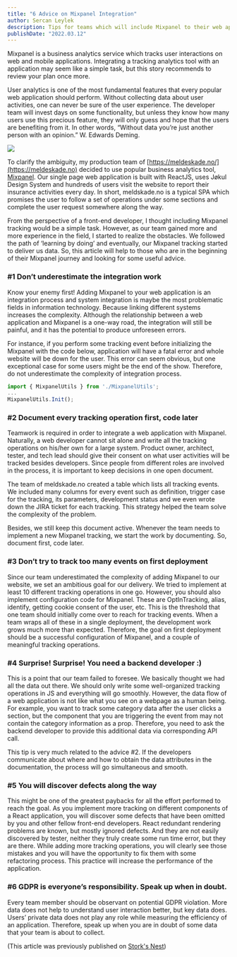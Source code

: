 ```yaml
---
title: "6 Advice on Mixpanel Integration"
author: Sercan Leylek
description: Tips for teams which will include Mixpanel to their web applications.
publishDate: "2022.03.12"
---
```


<Ingress>
    Mixpanel is a business analytics service which tracks user interactions on web and mobile applications. Integrating
    a tracking analytics tool with an application may seem like a simple task, but this story recommends to review your
    plan once more.
</Ingress>

User analytics is one of the most fundamental features that every popular web application should perform.
Without collecting data about user activities, one can never be sure of the user experience.
The developer team will invest days on some functionality, but unless they know how many users use this precious feature,
they will only guess and hope that the users are benefiting from it.
In other words, “Without data you’re just another person with an opinion.” W. Edwards Deming.

![](/assets/blog/quote-edwards-deming-data-opinion.jpg)

To clarify the ambiguity, my production team of [https://meldeskade.no/](https://meldeskade.no) decided to use popular business analytics tool, [Mixpanel](https://mixpanel.com/).
Our single page web application is built with ReactJS, uses Jøkul Design System and hundreds of users visit the website
to report their insurance activities every day.
In short, meldskade.no is a typical SPA which promises the user to follow a set of operations
under some sections and complete the user request somewhere along the way.

From the perspective of a front-end developer, I thought including Mixpanel tracking would be a simple task. However, as our team gained more and more experience in the field, I started to realize the obstacles. We followed the path of ‘learning by doing’ and eventually, our Mixpanel tracking started to deliver us data. So, this article will help to those who are in the beginning of their Mixpanel journey and looking for some useful advice.

### #1 Don’t underestimate the integration work

Know your enemy first! Adding Mixpanel to your web application is an integration process and system integration is maybe the most problematic fields in information technology. Because linking different systems increases the complexity. Although the relationship between a web application and Mixpanel is a one-way road, the integration will still be painful, and it has the potential to produce unforeseen errors.

For instance, if you perform some tracking event before initializing the Mixpanel with the code below, application will have a fatal error and whole website will be down for the user. This error can seem obvious, but one exceptional case for some users might be the end of the show. Therefore, do not underestimate the complexity of integration process.

```javascript
import { MixpanelUtils } from './MixpanelUtils';
...
MixpanelUtils.Init();
```

### #2 Document every tracking operation first, code later

Teamwork is required in order to integrate a web application with Mixpanel. Naturally, a web developer cannot sit alone and write all the tracking operations on his/her own for a large system. Product owner, architect, tester, and tech lead should give their consent on what user activities will be tracked besides developers. Since people from different roles are involved in the process, it is important to keep decisions in one open document.

The team of meldskade.no created a table which lists all tracking events. We included many columns for every event such as definition, trigger case for the tracking, its parameters, development status and we even wrote down the JIRA ticket for each tracking. This strategy helped the team solve the complexity of the problem.

Besides, we still keep this document active. Whenever the team needs to implement a new Mixpanel tracking, we start the work by documenting. So, document first, code later.

### #3 Don’t try to track too many events on first deployment

Since our team underestimated the complexity of adding Mixpanel to our website, we set an ambitious goal for our delivery. We tried to implement at least 10 different tracking operations in one go. However, you should also implement configuration code for Mixpanel. These are OptInTracking, alias, identify, getting cookie consent of the user, etc. This is the threshold that one team should initially come over to reach for tracking events. When a team wraps all of these in a single deployment, the development work grows much more than expected. Therefore, the goal on first deployment should be a successful configuration of Mixpanel, and a couple of meaningful tracking operations.

### #4 Surprise! Surprise! You need a backend developer :)

This is a point that our team failed to foresee. We basically thought we had all the data out there. We should only write some well-organized tracking operations in JS and everything will go smoothly. However, the data flow of a web application is not like what you see on a webpage as a human being. For example, you want to track some category data after the user clicks a section, but the component that you are triggering the event from may not contain the category information as a prop. Therefore, you need to ask the backend developer to provide this additional data via corresponding API call.

This tip is very much related to the advice #2. If the developers communicate about where and how to obtain the data attributes in the documentation, the process will go simultaneous and smooth.

### #5 You will discover defects along the way

This might be one of the greatest paybacks for all the effort performed to reach the goal. As you implement more tracking on different components of a React application, you will discover some defects that have been omitted by you and other fellow front-end developers. React redundant rendering problems are known, but mostly ignored defects. And they are not easily discovered by tester, neither they truly create some run time error, but they are there. While adding more tracking operations, you will clearly see those mistakes and you will have the opportunity to fix them with some refactoring process. This practice will increase the performance of the application.

### #6 GDPR is everyone’s responsibility. Speak up when in doubt.

Every team member should be observant on potential GDPR violation. More data does not help to understand user interaction better, but key data does. Users’ private data does not play any role while measuring the efficiency of an application. Therefore, speak up when you are in doubt of some data that your team is about to collect.

(This article was previously published on [Stork's Nest](https://storksnestblog.wordpress.com/2022/03/12/6-advice-on-mixpanel-integration%ef%bf%bc/))
